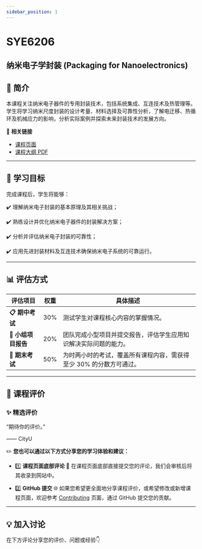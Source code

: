 ```yaml
---
sidebar_position: 1
---
```


# SYE6206
## 纳米电子学封装 (Packaging for Nanoelectronics)

## **📘 简介**
本课程关注纳米电子器件的专用封装技术，包括系统集成、互连技术及热管理等。学生将学习纳米尺度封装的设计考量、材料选择及可靠性分析，了解电迁移、热循环及机械应力的影响，分析实际案例并探索未来封装技术的发展方向。

🔗 **相关链接**
- [课程页面](https://www.cityu.edu.hk/catalogue/pg/202425/course/SYE6206.htm)
- [课程大纲 PDF](https://www.cityu.edu.hk/catalogue/pg/202425/course/SYE6206.pdf)

---

## **🎯 学习目标**

完成课程后，学生将能够：

✔️ 理解纳米电子封装的基本原理及其相关挑战；

✔️ 熟练设计并优化纳米电子器件的封装解决方案；

✔️ 分析并评估纳米电子封装的可靠性；

✔️ 应用先进封装材料及互连技术确保纳米电子系统的可靠运行。

---

## **📊 评估方式**

| **评估项目**            | **权重** | **具体描述**                                                                                       |
|------------------------|---------|---------------------------------------------------------------------------------------------------|
| **📋 期中考试**          | 30%      | 测试学生对课程核心内容的掌握情况。                                                                   |
| **📂 小组项目报告**       | 20%      | 团队完成小型项目并提交报告，评估学生应用知识解决实际问题的能力。                                            |
| **📝 期末考试**          | 50%      | 为时两小时的考试，覆盖所有课程内容，需获得至少 30% 的分数方可通过。                                          |

---

## **💬 课程评价**

### ✨ **精选评价**
<div className={commentStyles.commentBox}>
    <p className={commentStyles.commentText}>
        “期待你的评价。”
    </p>
    <p className={commentStyles.commentAuthor}>—— CityU</p>
</div>

✏️ **您也可以通过以下方式分享您的学习体验和建议：**

- 1️⃣ **课程页面底部评论**
💬 在课程页面底部直接提交您的评论，我们会审核后将其收录到网站中。

- 2️⃣ **GitHub 提交**
🌐 如果您希望更全面地分享课程评价，或希望修改或新增课程页面，欢迎参考 [Contributing](https://penjc.github.io/CityU/contributing) 页面，通过 GitHub 提交您的贡献。

---

## **💡 加入讨论**

在下方评论分享您的评价、问题或经验👇
<Utterances />